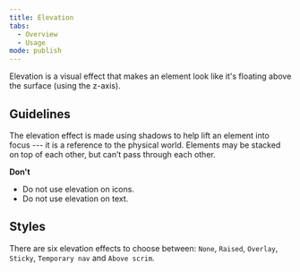 ---
title: Elevation
tabs:
  - Overview
  - Usage
mode: publish
---

Elevation is a visual effect that makes an element look like it's floating above the surface (using the z-axis).

<!--One to two sentences as an introduction to the component-->

## Guidelines

<!--List how to use it, sizes, widths, grid interactions, color allowances -->

The elevation effect is made using shadows to help lift an element into focus --- it is a reference to the physical world. Elements may be stacked on top of each other, but can’t pass through each other.

**Don't**

<!--Bullet point list if needed -->

- Do not use elevation on icons.
- Do not use elevation on text.

## Styles

<!--One ### heading per frame in Figma, explaining each component in that frame. One 'content' section per variation if needed -->

There are six elevation effects to choose between: `None`, `Raised`, `Overlay`, `Sticky`, `Temporary nav` and `Above scrim`.

<FigmaImage
  url="https://www.figma.com/file/0TbIXrrObWj80Cf7KucKYFL0/Design-Tokens?node-id=239%3A2"
  alt="Figma design for elevation effects"
/>
